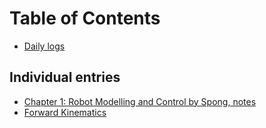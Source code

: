 # Table of Contents

- [Daily logs](logs/daily-logs.qmd)

## Individual entries
- [Chapter 1: Robot Modelling and Control by Spong, notes](entries/chapter_1_spong_notes.qmd)
- [Forward Kinematics](entries/forward_kinematics.qmd)